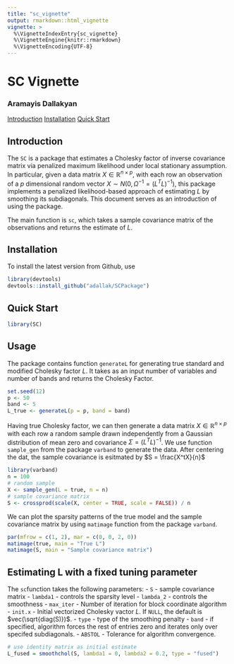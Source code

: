 ```yaml
---
title: "sc_vignette"
output: rmarkdown::html_vignette
vignette: >
  %\VignetteIndexEntry{sc_vignette}
  %\VignetteEngine{knitr::rmarkdown}
  %\VignetteEncoding{UTF-8}
---
```


<a id="top"></a>

# SC Vignette
### Aramayis Dallakyan

[Introduction](#intro)
[Installation](#install)
[Quick Start](#qs)

<a id="intro"></a>

## Introduction

The `SC` is a package that estimates a Cholesky factor of inverse covariance matrix via penalized maximum likelihood under local stationary assumption. In particular, given a data matrix $X \in \mathbb{R}^{n \times p}$, with each row an observation of a $p$ dimensional random vector $X \sim N(0, \Omega^{-1} = (L^T L)^{-1})$, this package implements a penalized likelihood-based approach of estimating $L$ by smoothing its subdiagonals.
This document serves as an introduction of using the package.

The main function is `sc`, which takes a sample covariance matrix of the observations and returns the estimate of $L$. 

<a id="install"></a>

## Installation

To install the latest version from Github, use

```r
library(devtools)
devtools::install_github("adallak/SCPackage")
```


## Quick Start


```r
library(SC)
```

## Usage
The package contains function `generateL` for generating true standard and modified Cholesky factor $L$. It takes as an input number of variables and number of bands and returns the Cholesky Factor. 

``` r
set.seed(12)
p <- 50
band <- 5
L_true <- generateL(p = p, band = band)
```

Having true Cholesky factor, we can then generate a data matrix $X \in \mathbb{R}^{n \times p}$ with each row a random sample drawn independently from a Gaussian distribution of mean zero and covariance $\Sigma = (L^T L)^{-1}$. We use function `sample_gen` from the package `varband` to generate the data. After centering the dat, the sample covariance is esitmated by $S = \frac{X^tX}{n}$

```r
library(varband)
n = 100
# random sample
X <- sample_gen(L = true, n = n)
# sample covariance matrix
S <- crossprod(scale(X, center = TRUE, scale = FALSE)) / n
```

We can plot the sparsity patterns of the true model and the sample covariance matrix by using `matimage` function from the package `varband`. 

```r
par(mfrow = c(1, 2), mar = c(0, 0, 2, 0))
matimage(true, main = "True L")
matimage(S, main = "Sample covariance matrix")
```

## Estimating L with a fixed tuning parameter

The `sc`function takes the following parameters:
- `S` - sample covariance matrix
- `lambda1` - controls the sparsity level
- `lambda_2` - controls the smoothness
- `max_iter` - Number of iteration for block coordinate algorithm
- `init.x`   - Initial vectorized Cholesky vactor $L$. If `NULL`, the default is $vec(\sqrt{diag(S)})$.
- `type` - type of the smoothing penalty
- `band` - if specified, algorithm forces the rest of entries zero and iterates only over specifed subdiagonals.
- `ABSTOL` - Tolerance for algorithm convergence.

```r
# use identity matrix as initial estimate
L_fused = smoothchol(S, lambda1 = 0, lambda2 = 0.2, type = "fused")
```
